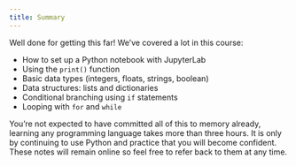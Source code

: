 ```yaml
---
title: Summary
---
```


Well done for getting this far! We've covered a lot in this course:

- How to set up a Python notebook with JupyterLab
- Using the `print()` function
- Basic data types (integers, floats, strings, boolean)
- Data structures: lists and dictionaries
- Conditional branching using `if` statements
- Looping with `for` and `while`

You're not expected to have committed all of this to memory already, learning any programming language takes more than three hours. It is only by continuing to use Python and practice that you will become confident. These notes will remain online so feel free to refer back to them at any time.

